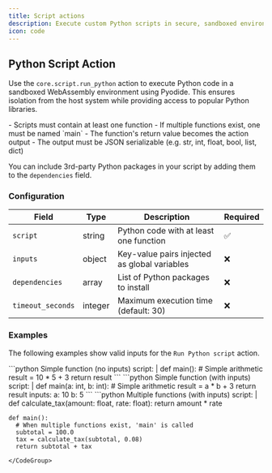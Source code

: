 ```yaml
---
title: Script actions
description: Execute custom Python scripts in secure, sandboxed environments.
icon: code
---
```


## Python Script Action

Use the `core.script.run_python` action to execute Python code in a sandboxed WebAssembly environment using Pyodide.
This ensures isolation from the host system while providing access to popular Python libraries.

<Note>
- Scripts must contain at least one function
- If multiple functions exist, one must be named `main`
- The function's return value becomes the action output
- The output must be JSON serializable (e.g. str, int, float, bool, list, dict)
</Note>

You can include 3rd-party Python packages in your script by adding them to the `dependencies` field.

### Configuration

| Field | Type | Description | Required |
|-------|------|-------------|----------|
| `script` | string | Python code with at least one function | ✅ |
| `inputs` | object | Key-value pairs injected as global variables | ❌ |
| `dependencies` | array | List of Python packages to install | ❌ |
| `timeout_seconds` | integer | Maximum execution time (default: 30) | ❌ |

### Examples

The following examples show valid inputs for the `Run Python script` action.

<CodeGroup>
  ```python Simple function (no inputs)
  script: |
    def main():
      # Simple arithmetic
      result = 10 * 5 + 3
      return result
  ```
</CodeGroup>

<CodeGroup>
  ```python Simple function (with inputs)
  script: |
    def main(a: int, b: int):
      # Simple arithmetic
      result = a * b + 3
      return result
  inputs:
    a: 10
    b: 5
  ```
</CodeGroup>

<CodeGroup>
  ```python Multiple functions (with inputs)
  script: |
    def calculate_tax(amount: float, rate: float):
      return amount * rate

    def main():
      # When multiple functions exist, 'main' is called
      subtotal = 100.0
      tax = calculate_tax(subtotal, 0.08)
      return subtotal + tax
  ```
</CodeGroup>
